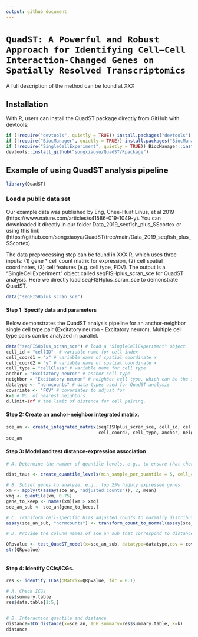 ```yaml
---
output: github_document
---
```


# `QuadST: A Powerful and Robust Approach for Identifying Cell–Cell Interaction-Changed Genes on Spatially Resolved Transcriptomics`

A full description of the method can be found at XXX

## Installation

With R, users can install the QuadST package directly from GitHub with devtools:

```r
if (!require("devtools", quietly = TRUE)) install.packages("devtools")
if (!require("BiocManager", quietly = TRUE)) install.packages("BiocManager")
if (!require("SingleCellExperiment", quietly = TRUE)) BiocManager::install("SingleCellExperiment")
devtools::install_github("songxiaoyu/QuadST/Rpackage")
```

## Example of using QuadST analysis pipeline



```r
library(QuadST)
```

### Load a public data set 
Our example data was published by Eng, Chee-Huat Linus, et al 2019 (https://www.nature.com/articles/s41586-019-1049-y). You can downloaded it directly in our folder Data_2019_seqfish_plus_SScortex  or  using this link (https://github.com/songxiaoyu/QuadST/tree/main/Data_2019_seqfish_plus_SScortex). 

The data preprocessing step can be found in XXX.R, which uses three inputs: (1) gene * cell count matrix for expression, (2) cell spatial coordinates, (3) cell features (e.g. cell type, FOV). The output is a  "SingleCellExperiment" object called seqFISHplus_scran_sce for QuadST analysis. Here we directly load seqFISHplus_scran_sce to demonstrate QuadST. 
```r
data("seqFISHplus_scran_sce")
```



#### Step 1: Specify data and parameters
Below demonstrates the QuadST analysis pipeline for an anchor-neighbor single cell type pair (Excitatory neuron - Excitatory neuron). Multiple cell type pairs can be analyzed in parallel.
```r
data("seqFISHplus_scran_sce") # load a "SingleCellExperiment" object
cell_id = "cellID"  # variable name for cell index
cell_coord1 = "x" # variable name of spatial coordinate x
cell_coord2 = "y" # variable name of spatial coordinate x
cell_type = "cellClass" # variable name for cell type
anchor = "Excitatory neuron" # anchor cell type
neighbor = "Excitatory neuron" # neighbor cell type, which can be the same as anchor or different. 
datatype <- "normcounts" # data types used for QuadST analysis 
covariate <- "FOV" # covariates to adjust for 
k=1 # No. of nearest neighbors. 
d.limit=Inf # the limit of distance for cell pairing. 
```

#### Step 2: Create an anchor-neighbor integrated matrix.

```r

sce_an <- create_integrated_matrix(seqFISHplus_scran_sce, cell_id, cell_coord1, 
                                   cell_coord2, cell_type, anchor, neighbor, k=k, d.limit = d.limit)
sce_an
```

#### Step 3: Model and test distance-expression association

```r
# A. Determine the number of quantile levels, e.g., to ensure that there are at least 5 samples in each quantile level.

dist_taus <- create_quantile_levels(min_sample_per_quantile = 5, cell_count = dim(sce_an)[2], max_default = 49)

# B. Subset genes to analyze, e.g., top 25% highly expressed genes.
xm <- apply(t(assay(sce_an, "adjusted.counts")), 2, mean)
xmq <- quantile(xm, 0.75)
gene_to_keep <- names(xm)[xm > xmq]
sce_an_sub <- sce_an[gene_to_keep,]

# C. Transform cell-specific bias adjusted counts to normally distributed values.
assay(sce_an_sub, "normcounts") <- transform_count_to_normal(assay(sce_an_sub, "adjusted.counts"))

# D. Provide the colunm names of sce_an_sub that correspond to distance, expression values, and covariates to be used for analysis.

QRpvalue <- test_QuadST_model(x=sce_an_sub, datatype=datatype,cov = covariate, tau = dist_taus, parallel=T)
str(QRpvalue)



```

#### Step 4: Identify CCIs/ICGs.

```r
res <- identify_ICGs(pMatrix=QRpvalue, fdr = 0.1)

# A. Check ICGs
res$summary.table
res$data.table[1:5,] 


# B. Interaction quantile and distance
distance=ICG_distance(x=sce_an, ICG.summary=res$summary.table, k=k) 
distance

```
